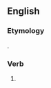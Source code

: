 ==English==

===Etymology===
{{suffix|feed|est|lang=en}}.

===Verb===
{{head|en|verb form}}

# {{en-archaic second-person singular of|feed|lang=en}}